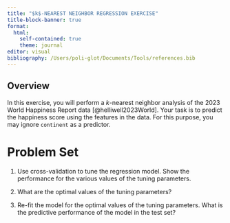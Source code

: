 ```yaml
---
title: "$k$-NEAREST NEIGHBOR REGRESSION EXERCISE"
title-block-banner: true
format:
  html:
    self-contained: true
    theme: journal
editor: visual
bibliography: /Users/poli-glot/Documents/Tools/references.bib
---
```


## Overview

In this exercise, you will perform a $k$-nearest neighbor analysis of the 2023 World Happiness Report data [@helliwell2023World]. Your task is to predict the happiness score using the features in the data. For this purpose, you may ignore `continent` as a predictor.

# Problem Set

1.  Use cross-validation to tune the regression model. Show the performance for the various values of the tuning parameters.

2.  What are the optimal values of the tuning parameters?

3.  Re-fit the model for the optimal values of the tuning parameters. What is the predictive performance of the model in the test set?

::: references
:::
